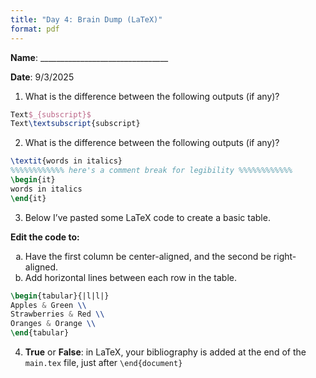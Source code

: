 ```yaml
---
title: "Day 4: Brain Dump (LaTeX)"
format: pdf
---
```


**Name**: \_\_\_\_\_\_\_\_\_\_\_\_\_\_\_\_\_\_\_\_\_\_\_\_\_\_\_\_\_\_\_\_

**Date**: 9/3/2025

1.  What is the difference between the following outputs (if any)?

``` latex
Text$_{subscript}$  
Text\textsubscript{subscript}  
```

2.  What is the difference between the following outputs (if any)?

``` latex
\textit{words in italics}
%%%%%%%%%%%% here's a comment break for legibility %%%%%%%%%%%%
\begin{it}
words in italics
\end{it}
```

3.  Below I've pasted some LaTeX code to create a basic table.

<strong> Edit the code to: </strong>

(a) Have the first column be center-aligned, and the second be right-aligned.
(b) Add horizontal lines between each row in the table.

``` latex
\begin{tabular}{|l|l|}
Apples & Green \\
Strawberries & Red \\
Oranges & Orange \\
\end{tabular}
```

4.  **True** or **False**: in LaTeX, your bibliography is added at the end of the `main.tex` file, just after `\end{document}`
